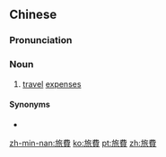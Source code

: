 {{also|旅费}}
==Chinese==
{{zh-forms|s=旅费}}

===Pronunciation===
{{zh-pron
|m=lǚfèi
|c=leoi5 fai3
|cat=n
}}

===Noun===
{{zh-noun}}

# [[travel]] [[expense]]s

====Synonyms====
* {{zh-l|路費}}

[[zh-min-nan:旅費]]
[[ko:旅費]]
[[pt:旅費]]
[[zh:旅費]]